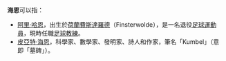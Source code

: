 '''海恩'''可以指：

*[[阿里·哈恩|阿里·哈恩]]，出生於[[荷蘭|荷蘭]][[費斯達羅德|費斯達羅德]]（Finsterwolde），是一名退役[[足球運動員|足球運動員]]，現時任職[[足球教練|足球教練]]。
*[[皮亞特·海恩_(數學家)|皮亞特·海恩]]，科學家、數學家、發明家、詩人和作家，筆名「Kumbel」（意即「墓碑」）。

{{disambig|H|Cat=二字人名消歧义}}